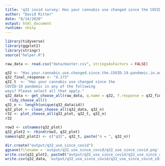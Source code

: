```yaml
---
title: 'q32 covid survey: Has your cannabis use changed since the COVID-19 pandemic in any of the following ways? Please select all that apply.'
author: "David Ritter"
date: "8/14/2020"
output: html_document
runtime: shiny
---
```


```r
library(tidyverse)
library(ggplot2)
library(stringr)
source("helper.R")
```

```r
raw_data <- read.csv("data/master.csv", stringsAsFactors = FALSE)
```

```r
q32 <- "Has.your.cannabis.use.changed.since.the.COVID.19.pandemic.in.any.of.the.following.ways...Please.select.all.that.apply."
q32_final_response <- "X.173"
q32_t  <- "Has your cannabis use changed since the 
COVID-19 pandemic in any of the following
ways? Please select all that apply."
q32_data <- get_choose_all(raw_data, q.name = q32, f.response = q32_final_response) %>%
  tidy_choose_all()
q32_n <- length(unique(q32_data$id))
q32_plot <- clean_choose_all(q32_data, q32_n)
r32 <- plot_choose_all(q32_plot, q32_t, q32_n)
r32
```

```r
row3 <- colnames(q32_plot)
q32_plot2 <- rbind(row3, q32_plot)
names(q32_plot2) <- c("q32", q32_t, paste("n = ", q32_n))
```

```r
dir.create("output/q32_use_since_covid")
ggsave(filename = 'output/q32_use_since_covid/q32_use_since_covid.png', plot = r32, device = 'png')
write.csv(q32_plot2, paste0("output/q32_use_since_covid/q32_use_since_covid_", q32_n,".csv"), row.names=F)
write.csv(q32_data, 'output/q32_use_since_covid/q32_use_since_covid_ids.csv', row.names = FALSE)
```
